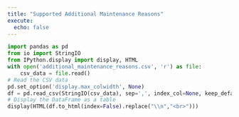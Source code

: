```yaml
---
title: "Supported Additional Maintenance Reasons"
execute:
  echo: false
---
```

```python
import pandas as pd
from io import StringIO
from IPython.display import display, HTML
with open('additional_maintenance_reasons.csv', 'r') as file:
    csv_data = file.read()
# Read the CSV data
pd.set_option('display.max_colwidth', None)
df = pd.read_csv(StringIO(csv_data), sep=',', index_col=None, keep_default_na=False, header=0)
# Display the DataFrame as a table
display(HTML(df.to_html(index=False).replace("\\n","<br>")))
```